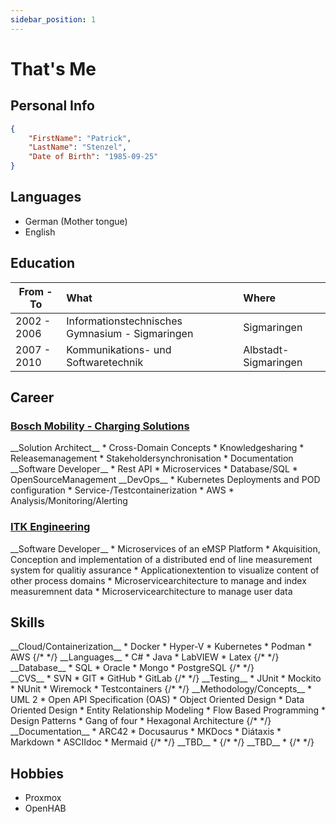 ```yaml
---
sidebar_position: 1
---
```


# That's Me

## Personal Info
``` json
{
    "FirstName": "Patrick",
    "LastName": "Stenzel",
    "Date of Birth": "1985-09-25"
}
```
## Languages
* German (Mother tongue)
* English

## Education
| **From - To** | **What**                                         | **Where**             |
|---------------|:-------------------------------------------------|:----------------------|
| 2002 - 2006   | Informationstechnisches Gymnasium - Sigmaringen  | Sigmaringen           |
| 2007 - 2010   | Kommunikations- und Softwaretechnik              | Albstadt-Sigmaringen  |

## Career
### [Bosch Mobility - Charging Solutions](https://www.bosch.de/)


<Timeline variant="success-dark" horizontal>
  <TimelineCareerItem variant='success' align='right' >
    <FAIcon icon="fa-solid fa-compass-drafting" size="2x" /> __Solution Architect__
    * Cross-Domain Concepts
    * Knowledgesharing
    * Releasemanagement
    * Stakeholdersynchronisation
    * Documentation
  </TimelineCareerItem>

  <TimelineItem variant='success' align='left' >
    <FAIcon icon="fa-solid fa-code" size="2x" /> __Software Developer__
    * Rest API
    * Microservices
    * Database/SQL
    * OpenSourceManagement
  </TimelineItem>

  <TimelineItem variant='success' align='right' >
    <FAIcon icon="fa-solid fa-terminal" size="2x" /> __DevOps__
    * Kubernetes Deployments and POD configuration
    * Service-/Testcontainerization
    * AWS
    * Analysis/Monitoring/Alerting
  </TimelineItem>
</Timeline>

### [ITK Engineering](https://www.itk-engineering.de/)

<Timeline variant="info-light" horizontal>
  <TimelineItem variant='info' align='left' >
    <FAIcon icon="fa-solid fa-code" size="2x" /> __Software Developer__
    * Microservices of an eMSP Platform
    * Akquisition, Conception and implementation of a distributed end of line measurement system for qualitiy assurance
    * Applicationextention to visualize content of other process domains
    * Microservicearchitecture to manage and index measuremnent data
    * Microservicearchitecture to manage user data
  </TimelineItem>
</Timeline>


## Skills
<Columns>
  <Column className='text--left'>
    <Card shadow='tl'>
        <CardHeader>
        <FAIcon icon="fa-solid fa-cloud" size="2x" /> __Cloud/Containerization__
        </CardHeader>
        <CardBody>
            * Docker
            * Hyper-V
            * Kubernetes
            * Podman
            * AWS
        </CardBody>
        <CardFooter>
        {/* <!-- <button className='button button--secondary button--block'>See All</button> --> */}
        </CardFooter>
    </Card>
  </Column>
  <Column className='text--justify'>
    <Card shadow='tl'>
        <CardHeader>
        <FAIcon icon="fa-solid fa-code" size="2x" /> __Languages__
        </CardHeader>
        <CardBody>
            * C#
            * Java
            * LabVIEW
            * Latex
        </CardBody>
        <CardFooter>
        {/* <!-- <button className='button button--secondary button--block'>See All</button> --> */}
        </CardFooter>
    </Card>
  </Column>
  <Column className='text--justify'>
    <Card shadow='tl'>
        <CardHeader>
        <FAIcon icon="fa-solid fa-database" size="2x" /> __Database__
        </CardHeader>
        <CardBody>
            * SQL
            * Oracle
            * Mongo
            * PostgreSQL
        </CardBody>
        <CardFooter>
        {/* <!-- <button className='button button--secondary button--block'>See All</button> --> */}
        </CardFooter>
    </Card>
  </Column>
</Columns>
<br/>
<Columns>
  <Column className='text--left'>
    <Card shadow='tl'>
        <CardHeader>
        <FAIcon icon="fa-solid fa-code-merge" size="2x" /> __CVS__
        </CardHeader>
        <CardBody>
            * SVN
            * GIT
              * GitHub
              * GitLab
        </CardBody>
        <CardFooter>
        {/* <!-- <button className='button button--secondary button--block'>See All</button> --> */}
        </CardFooter>
    </Card>
  </Column>
  <Column className='text--justify'>
    <Card shadow='tl'>
        <CardHeader>
        <FAIcon icon="fa-solid fa-flask" size="2x" /> __Testing__
        </CardHeader>
        <CardBody>
            * JUnit
            * Mockito
            * NUnit
            * Wiremock
            * Testcontainers
        </CardBody>
        <CardFooter>
        {/* <!-- <button className='button button--secondary button--block'>See All</button> --> */}
        </CardFooter>
    </Card>
  </Column>
  <Column className='text--justify'>
    <Card shadow='tl'>
        <CardHeader>
        <FAIcon icon="fa-solid fa-compass-drafting" size="2x" /> __Methodology/Concepts__
        </CardHeader>
        <CardBody>
            * UML 2
            * Open API Specification (OAS)
            * Object Oriented Design
            * Data Oriented Design
            * Entity Relationship Modeling
            * Flow Based Programming
            * Design Patterns
              * Gang of four
            * Hexagonal Architecture
        </CardBody>
        <CardFooter>
        {/* <!-- <button className='button button--secondary button--block'>See All</button> --> */}
        </CardFooter>
    </Card>
  </Column>
</Columns>
<br/>
<Columns>
  <Column className='text--left'>
    <Card shadow='tl'>
        <CardHeader>
        <FAIcon icon="fa-solid fa-pen" size="2x" /> __Documentation__
        </CardHeader>
        <CardBody>
            * ARC42
            * Docusaurus
            * MKDocs
            * Diátaxis
            * Markdown
            * ASCIIdoc
            * Mermaid
        </CardBody>
        <CardFooter>
        {/* <!-- <button className='button button--secondary button--block'>See All</button> --> */}
        </CardFooter>
    </Card>
  </Column>
  <Column className='text--justify'>
    <Card shadow='tl'>
        <CardHeader>
        <FAIcon icon="fa-solid fa-cross" size="2x" /> __TBD__
        </CardHeader>
        <CardBody>
            *
        </CardBody>
        <CardFooter>
        {/* <!-- <button className='button button--secondary button--block'>See All</button> --> */}
        </CardFooter>
    </Card>
  </Column>
  <Column className='text--justify'>
    <Card shadow='tl'>
        <CardHeader>
        <FAIcon icon="fa-solid fa-cross" size="2x" /> __TBD__
        </CardHeader>
        <CardBody>
            *
        </CardBody>
        <CardFooter>
        {/* <!-- <button className='button button--secondary button--block'>See All</button> --> */}
        </CardFooter>
    </Card>
  </Column>
</Columns>

## Hobbies

* Proxmox
* OpenHAB

